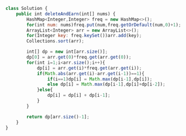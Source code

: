 ```js
class Solution {
    public int deleteAndEarn(int[] nums) {
        HashMap<Integer,Integer> freq = new HashMap<>();
        for(int num: nums)freq.put(num,freq.getOrDefault(num,0)+1);
        ArrayList<Integer> arr = new ArrayList<>();
        for(Integer key: freq.keySet())arr.add(key);
        Collections.sort(arr);

        int[] dp = new int[arr.size()];
        dp[0] = arr.get(0)*freq.get(arr.get(0));
        for(int i=1;i<arr.size();i++){
            dp[i] = arr.get(i)*freq.get(arr.get(i));
            if(Math.abs(arr.get(i)-arr.get(i-1))==1){
                if(i==1)dp[i] = Math.max(dp[i-1],dp[i]);
                else dp[i] = Math.max(dp[i-1],dp[i]+dp[i-2]);
            }else{
                dp[i] = dp[i] + dp[i-1];
            }
        }

        return dp[arr.size()-1];
    }
}

```